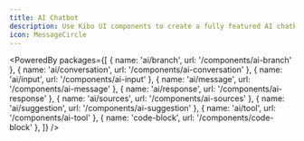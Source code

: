 ```yaml
---
title: AI Chatbot
description: Use Kibo UI components to create a fully featured AI chatbot interface.
icon: MessageCircle
---
```


<PoweredBy packages={[
  { name: 'ai/branch', url: '/components/ai-branch' },
  { name: 'ai/conversation', url: '/components/ai-conversation' },
  { name: 'ai/input', url: '/components/ai-input' },
  { name: 'ai/message', url: '/components/ai-message' },
  { name: 'ai/response', url: '/components/ai-response' },
  { name: 'ai/sources', url: '/components/ai-sources' },
  { name: 'ai/suggestion', url: '/components/ai-suggestion' },
  { name: 'ai/tool', url: '/components/ai-tool' },
  { name: 'code-block', url: '/components/code-block' },
]} />

<Preview path="ai-chatbot" type="block" />